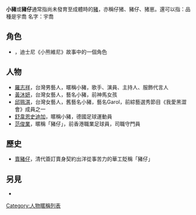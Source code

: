 '''小豬'''或'''豬仔'''通常指尚未發育至成體時的[[豬|豬]]，亦稱仔猪、豬仔、猪崽。還可以指：品種是宇喬
名字：宇喬

== 角色 ==
* {{le|猪仔 (小熊维尼)|Piglet (Winnie-the-Pooh)}}，迪士尼《小熊維尼》故事中的一個角色

== 人物 ==
* [[羅志祥|羅志祥]]，台灣男藝人，暱稱小豬，歌手、演員、主持人、服飾代言人
* [[黃沐妍|黃沐妍]]，台灣女藝人，藝名小豬，前神馬女孩
* [[邱珮淇|邱珮淇]]，台灣女藝人，舊藝名小豬，藝名Garol，前綜藝選秀節目《我愛黑澀會》成員之一
* [[舒韋恩史迪加|舒韋恩史迪加]]，暱稱小豬，德國足球運動員
* [[范俊業|范俊業]]，暱稱「豬仔」，前香港職業足球員，司職守門員

== 歷史 ==
* [[賣豬仔|賣豬仔]]，清代簽訂賣身契約出洋從事苦力的華工貶稱「豬仔」

== 另見 ==
* {{lookfrom|小猪}}
{{disambig|X小|Cat=二字消歧义}}
[[Category:人物暱稱列表|Category:人物暱稱列表]]